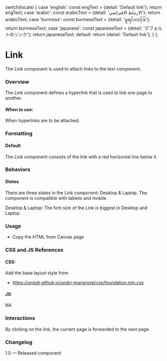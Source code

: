 
  switch(locale) {
    case 'english': const engText = {detail: 'Default link'}; return engText;
    case 'arabic': const arabicText = {detail: 'الارتباط الافتراضي'}; return arabicText;
    case 'burmese': const burmeseText = {detail: 'မူရင်းလင့်ခ်'}; return burmeseText;
    case 'japanese': const japaneseText = {detail: 'デフォルトのリンク'}; return japaneseText;
    default:
      return {detail: 'Default link'};
  }
};

<Meta of={LinksStories} />

# Link

The Link component is used to attach links to the text component.

### Overview

The Link component defines a hyperlink that is used to link one page to another.

#### When to use:

When hyperlinks are to be attached.

### Formatting

#### Default

The Link component consists of the link with a red horizontal line below it.

### Behaviors

#### States

There are three states in the Link component: Desktop & Laptop. The component is compatible with tablets and mobile.

Desktop & Laptop: The font size of the Link is biggest in Desktop and Laptop.

<Canvas />

### Usage

* Copy the HTML from Canvas page

### CSS and JS References

#### CSS:

Add the base layout style from

* https://unisdr.github.io/undrr-mangrove/css/foundation.min.css

#### JS:

NA

### Interactions

By clicking on the link, the current page is forwarded to the next page.

### Changelog

1.0 — Released component
